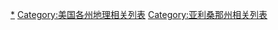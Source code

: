 [[Category:亞利桑那州地理|*]]
[[Category:美国各州地理相关列表|Category:美国各州地理相关列表]]
[[Category:亚利桑那州相关列表|Category:亚利桑那州相关列表]]